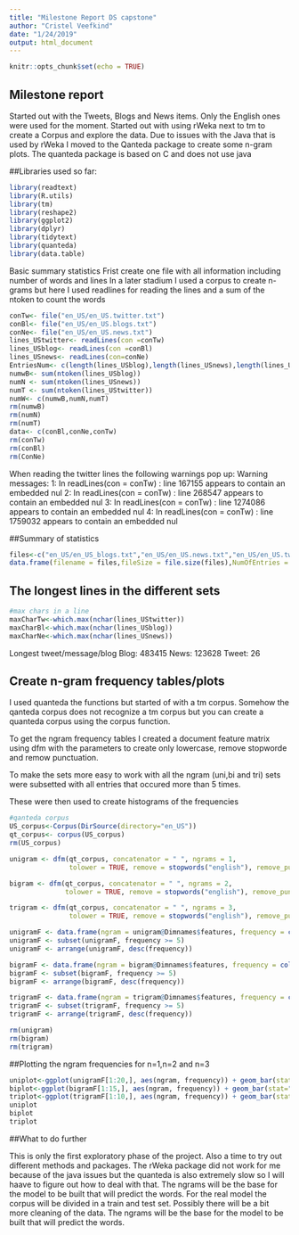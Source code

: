 ```yaml
---
title: "Milestone Report DS capstone"
author: "Cristel Veefkind"
date: "1/24/2019"
output: html_document
---
```


```r
knitr::opts_chunk$set(echo = TRUE)
```

## Milestone report

Started out with the Tweets, Blogs and News items. Only the English ones were used for the moment.
Started out with using rWeka next to tm to create a Corpus and explore the data.
Due to issues with the Java that is used by rWeka I moved to the Qanteda package to create some n-gram plots. The quanteda package is based on C and does not use java

##Libraries used so far:
```r
library(readtext)
library(R.utils)
library(tm)
library(reshape2)
library(ggplot2)
library(dplyr)
library(tidytext)
library(quanteda)
library(data.table)
```

Basic summary statistics
Frist create one file with all information including number of words and lines
In a later stadium I used a corpus to create n-grams but here I used readlines for reading the lines and a sum of the ntoken to count the words

```r
conTw<- file("en_US/en_US.twitter.txt")
conBl<- file("en_US/en_US.blogs.txt")
conNe<- file("en_US/en_US.news.txt")
lines_UStwitter<- readLines(con =conTw)
lines_USblog<- readLines(con =conBl)
lines_USnews<- readLines(con=conNe)
EntriesNum<- c(length(lines_USblog),length(lines_USnews),length(lines_UStwitter))
numwB<- sum(ntoken(lines_USblog))
numN <- sum(ntoken(lines_USnews))
numT <- sum(ntoken(lines_UStwitter))
numW<- c(numwB,numN,numT)
rm(numwB)
rm(numN)
rm(numT)
data<- c(conBl,conNe,conTw)
rm(conTw)
rm(conBl)
rm(ConNe)
```

When reading the twitter lines the following warnings pop up:
Warning messages:
1: In readLines(con = conTw) :
  line 167155 appears to contain an embedded nul
2: In readLines(con = conTw) :
  line 268547 appears to contain an embedded nul
3: In readLines(con = conTw) :
  line 1274086 appears to contain an embedded nul
4: In readLines(con = conTw) :
  line 1759032 appears to contain an embedded nul

##Summary of statistics
```r
files<-c("en_US/en_US_blogs.txt","en_US/en_US.news.txt","en_US/en_US.twitter.txt")
data.frame(filename = files,fileSize = file.size(files),NumOfEntries = EntriesNum,NumOfWords = numW)
```


## The longest lines in the different sets
```r
#max chars in a line
maxCharTw<-which.max(nchar(lines_UStwitter))
maxCharBl<-which.max(nchar(lines_USblog))
maxCharNe<-which.max(nchar(lines_USnews))
```

Longest tweet/message/blog
Blog: 483415
News: 123628
Tweet: 26


## Create n-gram frequency tables/plots

I used quanteda the functions but started of with a tm corpus. Somehow the qanteda corpus does not recognize
a tm corpus but you can create a quanteda corpus using the corpus function.

To get the ngram frequency tables I created a document feature matrix using dfm with the parameters to create only lowercase, remove stopworde and remow punctuation.

To make the sets more easy to work with all the ngram (uni,bi and tri) sets were subsetted with all entries that occured more than 5 times.

These were then used to create histograms of the frequencies

```r
#qanteda corpus
US_corpus<-Corpus(DirSource(directory="en_US"))
qt_corpus<- corpus(US_corpus)
rm(US_corpus)

unigram <- dfm(qt_corpus, concatenator = " ", ngrams = 1,
               tolower = TRUE, remove = stopwords("english"), remove_punct = TRUE)

bigram <- dfm(qt_corpus, concatenator = " ", ngrams = 2,
              tolower = TRUE, remove = stopwords("english"), remove_punct = TRUE)

trigram <- dfm(qt_corpus, concatenator = " ", ngrams = 3,
               tolower = TRUE, remove = stopwords("english"), remove_punct = TRUE)

unigramF <- data.frame(ngram = unigram@Dimnames$features, frequency = colSums(unigram))
unigramF <- subset(unigramF, frequency >= 5)
unigramF <- arrange(unigramF, desc(frequency))

bigramF <- data.frame(ngram = bigram@Dimnames$features, frequency = colSums(bigram))
bigramF <- subset(bigramF, frequency >= 5)
bigramF <- arrange(bigramF, desc(frequency))

trigramF <- data.frame(ngram = trigram@Dimnames$features, frequency = colSums(trigram))
trigramF <- subset(trigramF, frequency >= 5)
trigramF <- arrange(trigramF, desc(frequency))

rm(unigram)
rm(bigram)
rm(trigram)

```

##Plotting  the ngram frequencies for n=1,n=2 and n=3

```r
uniplot<-ggplot(unigramF[1:20,], aes(ngram, frequency)) + geom_bar(stat="identity")
biplot<-ggplot(bigramF[1:15,], aes(ngram, frequency)) + geom_bar(stat="identity")
triplot<-ggplot(trigramF[1:10,], aes(ngram, frequency)) + geom_bar(stat="identity")
uniplot
biplot
triplot
```
##What to do further

This is only the first exploratory phase of the project. Also a time to try out different methods and packages.
The rWeka package did not work for me because of the java issues but the quanteda is also extremely slow so  I will haave to figure out how to deal with that.
The ngrams will be the base for the model to be built that will predict the words.
For the real model the corpus will be divided in a train and test set.
Possibly there will be a bit more cleaning of the data.
The ngrams will be the base for the model to be built that will predict the words.
